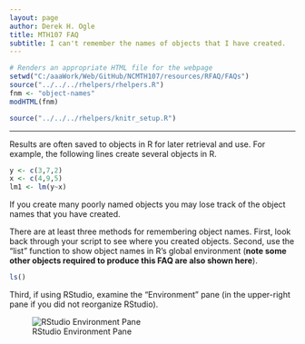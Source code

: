 ```yaml
---
layout: page
author: Derek H. Ogle
title: MTH107 FAQ
subtitle: I can't remember the names of objects that I have created.
---
```


```r
# Renders an appropriate HTML file for the webpage
setwd("C:/aaaWork/Web/GitHub/NCMTH107/resources/RFAQ/FAQs")
source("../../../rhelpers/rhelpers.R")
fnm <- "object-names"
modHTML(fnm)
```

```r
source("../../../rhelpers/knitr_setup.R")
```

----

Results are often saved to objects in R for later retrieval and use.  For example, the following lines create several objects in R.
```r
y <- c(3,7,2)
x <- c(4,9,5)
lm1 <- lm(y~x)
```

If you create many poorly named objects you may lose track of the object names that you have created.

There are at least three methods for remembering object names.  First, look back through your script to see where you created objects.  Second, use the "list" function to show object names in R's global environment (**note some other objects required to produce this FAQ are also shown here**).
```r
ls()
```

Third, if using RStudio, examine the "Environment" pane (in the upper-right pane if you did not reorganize RStudio).

![RStudio Environment Pane](Figs/objects-in-RStudio-Environment-Pane.PNG)
